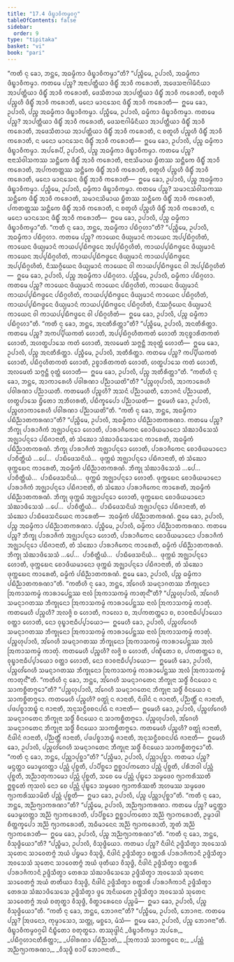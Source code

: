 ```yaml
---
title: "17.4 ᨴᩥᨭ᩠ᨮᩣᩅᩥᨠᨾ᩠ᨾᩅᨣ᩠ᨣ"
tableOfContents: false
sidebar:
  order: 9
type: "tipitaka"
basket: "vi"
book: "pari"
---
```



<DynamicBreadcrumb />

<Division number="425" book="pari">

<Paragraph number="1992" book="pari">
“ᨠᨲᩥ ᨶᩩ ᨡᩮᩣ, ᨽᨶ᩠ᨲᩮ, ᩋᨵᨾ᩠ᨾᩥᨠᩣ ᨴᩥᨭ᩠ᨮᩣᩅᩥᨠᨾ᩠ᨾᩣ”ᨲᩥ?
</Paragraph>

<Paragraph number="1993" book="pari">
“ᨸᨬ᩠ᨧᩥᨾᩮ, ᩏᨸᩣᩃᩥ, ᩋᨵᨾ᩠ᨾᩥᨠᩣ ᨴᩥᨭ᩠ᨮᩣᩅᩥᨠᨾ᩠ᨾᩣ. ᨠᨲᨾᩮ ᨸᨬ᩠ᨧ? ᩋᨶᩣᨸᨲ᩠ᨲᩥᨿᩣ ᨴᩥᨭ᩠ᨮᩥᩴ ᩋᩣᩅᩥ ᨠᩁᩮᩣᨲᩥ, ᩋᨴᩮᩈᨶᩣᨣᩤᨾᩥᨶᩥᨿᩣ ᩋᩣᨸᨲ᩠ᨲᩥᨿᩣ ᨴᩥᨭ᩠ᨮᩥᩴ ᩋᩣᩅᩥ ᨠᩁᩮᩣᨲᩥ, ᨴᩮᩈᩥᨲᩣᨿ ᩋᩣᨸᨲ᩠ᨲᩥᨿᩣ ᨴᩥᨭ᩠ᨮᩥᩴ ᩋᩣᩅᩥ ᨠᩁᩮᩣᨲᩥ, ᨧᨲᩪᩉᩥ ᨸᨬ᩠ᨧᩉᩥ ᨴᩥᨭ᩠ᨮᩥᩴ ᩋᩣᩅᩥ ᨠᩁᩮᩣᨲᩥ, ᨾᨶᩮᩣ ᨾᩣᨶᩈᩮᨶ ᨴᩥᨭ᩠ᨮᩥᩴ ᩋᩣᩅᩥ ᨠᩁᩮᩣᨲᩥ—  ᩍᨾᩮ ᨡᩮᩣ, ᩏᨸᩣᩃᩥ, ᨸᨬ᩠ᨧ ᩋᨵᨾ᩠ᨾᩥᨠᩣ ᨴᩥᨭ᩠ᨮᩣᩅᩥᨠᨾ᩠ᨾᩣ.
</Paragraph>

<Paragraph number="1994" book="pari">
ᨸᨬ᩠ᨧᩥᨾᩮ, ᩏᨸᩣᩃᩥ, ᨵᨾ᩠ᨾᩥᨠᩣ ᨴᩥᨭ᩠ᨮᩣᩅᩥᨠᨾ᩠ᨾᩣ. ᨠᨲᨾᩮ ᨸᨬ᩠ᨧ? ᩋᩣᨸᨲ᩠ᨲᩥᨿᩣ ᨴᩥᨭ᩠ᨮᩥᩴ ᩋᩣᩅᩥ ᨠᩁᩮᩣᨲᩥ, ᨴᩮᩈᨶᩣᨣᩤᨾᩥᨶᩥᨿᩣ ᩋᩣᨸᨲ᩠ᨲᩥᨿᩣ ᨴᩥᨭ᩠ᨮᩥᩴ ᩋᩣᩅᩥ ᨠᩁᩮᩣᨲᩥ, ᩋᨴᩮᩈᩥᨲᩣᨿ ᩋᩣᨸᨲ᩠ᨲᩥᨿᩣ ᨴᩥᨭ᩠ᨮᩥᩴ ᩋᩣᩅᩥ ᨠᩁᩮᩣᨲᩥ, ᨶ ᨧᨲᩪᩉᩥ ᨸᨬ᩠ᨧᩉᩥ ᨴᩥᨭ᩠ᨮᩥᩴ ᩋᩣᩅᩥ ᨠᩁᩮᩣᨲᩥ, ᨶ ᨾᨶᩮᩣ ᨾᩣᨶᩈᩮᨶ ᨴᩥᨭ᩠ᨮᩥᩴ ᩋᩣᩅᩥ ᨠᩁᩮᩣᨲᩥ—  ᩍᨾᩮ ᨡᩮᩣ, ᩏᨸᩣᩃᩥ, ᨸᨬ᩠ᨧ ᨵᨾ᩠ᨾᩥᨠᩣ ᨴᩥᨭ᩠ᨮᩣᩅᩥᨠᨾ᩠ᨾᩣ.
</Paragraph>

<Paragraph number="1995" book="pari">
ᩋᨸᩁᩮᨸᩥ, ᩏᨸᩣᩃᩥ, ᨸᨬ᩠ᨧ ᩋᨵᨾ᩠ᨾᩥᨠᩣ ᨴᩥᨭ᩠ᨮᩣᩅᩥᨠᨾ᩠ᨾᩣ. ᨠᨲᨾᩮ ᨸᨬ᩠ᨧ? ᨶᩣᨶᩣᩈᩴᩅᩤᩈᨠᩔ ᩈᨶ᩠ᨲᩥᨠᩮ ᨴᩥᨭ᩠ᨮᩥᩴ ᩋᩣᩅᩥ ᨠᩁᩮᩣᨲᩥ, ᨶᩣᨶᩣᩈᩦᨾᩣᨿ ᨮᩥᨲᩔ ᩈᨶ᩠ᨲᩥᨠᩮ ᨴᩥᨭ᩠ᨮᩥᩴ ᩋᩣᩅᩥ ᨠᩁᩮᩣᨲᩥ, ᩋᨸᨠᨲᨲ᩠ᨲᩔ ᩈᨶ᩠ᨲᩥᨠᩮ ᨴᩥᨭ᩠ᨮᩥᩴ ᩋᩣᩅᩥ ᨠᩁᩮᩣᨲᩥ, ᨧᨲᩪᩉᩥ ᨸᨬ᩠ᨧᩉᩥ ᨴᩥᨭ᩠ᨮᩥᩴ ᩋᩣᩅᩥ ᨠᩁᩮᩣᨲᩥ, ᨾᨶᩮᩣ ᨾᩣᨶᩈᩮᨶ ᨴᩥᨭ᩠ᨮᩥᩴ ᩋᩣᩅᩥ ᨠᩁᩮᩣᨲᩥ—  ᩍᨾᩮ ᨡᩮᩣ, ᩏᨸᩣᩃᩥ, ᨸᨬ᩠ᨧ ᩋᨵᨾ᩠ᨾᩥᨠᩣ ᨴᩥᨭ᩠ᨮᩣᩅᩥᨠᨾ᩠ᨾᩣ.
</Paragraph>

<Paragraph number="1996" book="pari">
ᨸᨬ᩠ᨧᩥᨾᩮ, ᩏᨸᩣᩃᩥ, ᨵᨾ᩠ᨾᩥᨠᩣ ᨴᩥᨭ᩠ᨮᩣᩅᩥᨠᨾ᩠ᨾᩣ. ᨠᨲᨾᩮ ᨸᨬ᩠ᨧ? ᩈᨾᩣᨶᩈᩴᩅᩤᩈᨠᩔ ᩈᨶ᩠ᨲᩥᨠᩮ ᨴᩥᨭ᩠ᨮᩥᩴ ᩋᩣᩅᩥ ᨠᩁᩮᩣᨲᩥ, ᩈᨾᩣᨶᩈᩦᨾᩣᨿ ᨮᩥᨲᩔ ᩈᨶ᩠ᨲᩥᨠᩮ ᨴᩥᨭ᩠ᨮᩥᩴ ᩋᩣᩅᩥ ᨠᩁᩮᩣᨲᩥ, ᨸᨠᨲᨲ᩠ᨲᩔ ᩈᨶ᩠ᨲᩥᨠᩮ ᨴᩥᨭ᩠ᨮᩥᩴ ᩋᩣᩅᩥ ᨠᩁᩮᩣᨲᩥ, ᨶ ᨧᨲᩪᩉᩥ ᨸᨬ᩠ᨧᩉᩥ ᨴᩥᨭ᩠ᨮᩥᩴ ᩋᩣᩅᩥ ᨠᩁᩮᩣᨲᩥ, ᨶ ᨾᨶᩮᩣ ᨾᩣᨶᩈᩮᨶ ᨴᩥᨭ᩠ᨮᩥᩴ ᩋᩣᩅᩥ ᨠᩁᩮᩣᨲᩥ—  ᩍᨾᩮ ᨡᩮᩣ, ᩏᨸᩣᩃᩥ, ᨸᨬ᩠ᨧ ᨵᨾ᩠ᨾᩥᨠᩣ ᨴᩥᨭ᩠ᨮᩣᩅᩥᨠᨾ᩠ᨾᩣ”ᨲᩥ.
</Paragraph>

</Division>
<Division number="426" book="pari">

<Paragraph number="1997" book="pari">
“ᨠᨲᩥ ᨶᩩ ᨡᩮᩣ, ᨽᨶ᩠ᨲᩮ, ᩋᨵᨾ᩠ᨾᩥᨠᩣ ᨸᨭᩥᨣ᩠ᨣᩉᩣ”ᨲᩥ?
</Paragraph>

<Paragraph number="1998" book="pari">
“ᨸᨬ᩠ᨧᩥᨾᩮ, ᩏᨸᩣᩃᩥ, ᩋᨵᨾ᩠ᨾᩥᨠᩣ ᨸᨭᩥᨣ᩠ᨣᩉᩣ. ᨠᨲᨾᩮ ᨸᨬ᩠ᨧ? ᨠᩣᨿᩮᨶ ᨴᩥᨿ᩠ᨿᨾᩣᨶᩴ ᨠᩣᨿᩮᨶ ᩋᨸ᩠ᨸᨭᩥᨣ᩠ᨣᩉᩥᨲᩴ, ᨠᩣᨿᩮᨶ ᨴᩥᨿ᩠ᨿᨾᩣᨶᩴ ᨠᩣᨿᨸ᩠ᨸᨭᩥᨻᨴ᩠ᨵᩮᨶ ᩋᨸ᩠ᨸᨭᩥᨣ᩠ᨣᩉᩥᨲᩴ, ᨠᩣᨿᨸ᩠ᨸᨭᩥᨻᨴ᩠ᨵᩮᨶ ᨴᩥᨿ᩠ᨿᨾᩣᨶᩴ ᨠᩣᨿᩮᨶ ᩋᨸ᩠ᨸᨭᩥᨣ᩠ᨣᩉᩥᨲᩴ, ᨠᩣᨿᨸ᩠ᨸᨭᩥᨻᨴ᩠ᨵᩮᨶ ᨴᩥᨿ᩠ᨿᨾᩣᨶᩴ ᨠᩣᨿᨸ᩠ᨸᨭᩥᨻᨴ᩠ᨵᩮᨶ ᩋᨸ᩠ᨸᨭᩥᨣ᩠ᨣᩉᩥᨲᩴ, ᨶᩥᩔᨣ᩠ᨣᩥᨿᩮᨶ ᨴᩥᨿ᩠ᨿᨾᩣᨶᩴ ᨠᩣᨿᩮᨶ ᩅᩤ ᨠᩣᨿᨸ᩠ᨸᨭᩥᨻᨴ᩠ᨵᩮᨶ ᩅᩤ ᩋᨸ᩠ᨸᨭᩥᨣ᩠ᨣᩉᩥᨲᩴ—  ᩍᨾᩮ ᨡᩮᩣ, ᩏᨸᩣᩃᩥ, ᨸᨬ᩠ᨧ ᩋᨵᨾ᩠ᨾᩥᨠᩣ ᨸᨭᩥᨣ᩠ᨣᩉᩣ.
</Paragraph>

<Paragraph number="1999" book="pari">
ᨸᨬ᩠ᨧᩥᨾᩮ, ᩏᨸᩣᩃᩥ, ᨵᨾ᩠ᨾᩥᨠᩣ ᨸᨭᩥᨣ᩠ᨣᩉᩣ. ᨠᨲᨾᩮ ᨸᨬ᩠ᨧ? ᨠᩣᨿᩮᨶ ᨴᩥᨿ᩠ᨿᨾᩣᨶᩴ ᨠᩣᨿᩮᨶ ᨸᨭᩥᨣ᩠ᨣᩉᩥᨲᩴ, ᨠᩣᨿᩮᨶ ᨴᩥᨿ᩠ᨿᨾᩣᨶᩴ ᨠᩣᨿᨸ᩠ᨸᨭᩥᨻᨴ᩠ᨵᩮᨶ ᨸᨭᩥᨣ᩠ᨣᩉᩥᨲᩴ, ᨠᩣᨿᨸ᩠ᨸᨭᩥᨻᨴ᩠ᨵᩮᨶ ᨴᩥᨿ᩠ᨿᨾᩣᨶᩴ ᨠᩣᨿᩮᨶ ᨸᨭᩥᨣ᩠ᨣᩉᩥᨲᩴ, ᨠᩣᨿᨸ᩠ᨸᨭᩥᨻᨴ᩠ᨵᩮᨶ ᨴᩥᨿ᩠ᨿᨾᩣᨶᩴ ᨠᩣᨿᨸ᩠ᨸᨭᩥᨻᨴ᩠ᨵᩮᨶ ᨸᨭᩥᨣ᩠ᨣᩉᩥᨲᩴ, ᨶᩥᩔᨣ᩠ᨣᩥᨿᩮᨶ ᨴᩥᨿ᩠ᨿᨾᩣᨶᩴ ᨠᩣᨿᩮᨶ ᩅᩤ ᨠᩣᨿᨸ᩠ᨸᨭᩥᨻᨴ᩠ᨵᩮᨶ ᩅᩤ ᨸᨭᩥᨣ᩠ᨣᩉᩥᨲᩴ—  ᩍᨾᩮ ᨡᩮᩣ, ᩏᨸᩣᩃᩥ, ᨸᨬ᩠ᨧ ᨵᨾ᩠ᨾᩥᨠᩣ ᨸᨭᩥᨣ᩠ᨣᩉᩣ”ᨲᩥ.
</Paragraph>

</Division>
<Division number="427" book="pari">

<Paragraph number="2000" book="pari">
“ᨠᨲᩥ ᨶᩩ ᨡᩮᩣ, ᨽᨶ᩠ᨲᩮ, ᩋᨶᨲᩥᩁᩥᨲ᩠ᨲᩣ”ᨲᩥ?
</Paragraph>

<Paragraph number="2001" book="pari">
“ᨸᨬ᩠ᨧᩥᨾᩮ, ᩏᨸᩣᩃᩥ, ᩋᨶᨲᩥᩁᩥᨲ᩠ᨲᩣ. ᨠᨲᨾᩮ ᨸᨬ᩠ᨧ? ᩋᨠᨸ᩠ᨸᩥᨿᨠᨲᩴ ᩉᩮᩣᨲᩥ, ᩋᨸ᩠ᨸᨭᩥᨣ᩠ᨣᩉᩥᨲᨠᨲᩴ ᩉᩮᩣᨲᩥ ᩋᨶᩩᨧ᩠ᨧᩣᩁᩥᨲᨠᨲᩴ ᩉᩮᩣᨲᩥ, ᩋᩉᨲ᩠ᨳᨸᩣᩈᩮ ᨠᨲᩴ ᩉᩮᩣᨲᩥ, ᩋᩃᨾᩮᨲᩴ ᩈᨻ᩠ᨻᨶ᩠ᨲᩥ ᩋᩅᩩᨲ᩠ᨲᩴ ᩉᩮᩣᨲᩥ—  ᩍᨾᩮ ᨡᩮᩣ, ᩏᨸᩣᩃᩥ, ᨸᨬ᩠ᨧ ᩋᨶᨲᩥᩁᩥᨲ᩠ᨲᩣ.
</Paragraph>

<Paragraph number="2002" book="pari">
ᨸᨬ᩠ᨧᩥᨾᩮ, ᩏᨸᩣᩃᩥ, ᩋᨲᩥᩁᩥᨲ᩠ᨲᩣ. ᨠᨲᨾᩮ ᨸᨬ᩠ᨧ? ᨠᨸ᩠ᨸᩥᨿᨠᨲᩴ ᩉᩮᩣᨲᩥ, ᨸᨭᩥᨣ᩠ᨣᩉᩥᨲᨠᨲᩴ ᩉᩮᩣᨲᩥ, ᩏᨧ᩠ᨧᩣᩁᩥᨲᨠᨲᩴ ᩉᩮᩣᨲᩥ, ᩉᨲ᩠ᨳᨸᩣᩈᩮ ᨠᨲᩴ ᩉᩮᩣᨲᩥ, ᩋᩃᨾᩮᨲᩴ ᩈᨻ᩠ᨻᨶ᩠ᨲᩥ ᩅᩩᨲ᩠ᨲᩴ ᩉᩮᩣᨲᩥ—  ᩍᨾᩮ ᨡᩮᩣ, ᩏᨸᩣᩃᩥ, ᨸᨬ᩠ᨧ ᩋᨲᩥᩁᩥᨲ᩠ᨲᩣ”ᨲᩥ.
</Paragraph>

</Division>
<Division number="428" book="pari">

<Paragraph number="2003" book="pari">
“ᨠᨲᩥᩉᩥ ᨶᩩ ᨡᩮᩣ, ᨽᨶ᩠ᨲᩮ, ᩋᩣᨠᩣᩁᩮᩉᩥ ᨸᩅᩤᩁᨱᩣ ᨸᨬ᩠ᨬᩣᨿᨲᩦ”ᨲᩥ?
</Paragraph>

<Paragraph number="2004" book="pari">
“ᨸᨬ᩠ᨧᩉᩩᨸᩣᩃᩥ, ᩋᩣᨠᩣᩁᩮᩉᩥ ᨸᩅᩤᩁᨱᩣ ᨸᨬ᩠ᨬᩣᨿᨲᩥ. ᨠᨲᨾᩮᩉᩥ ᨸᨬ᩠ᨧᩉᩥ? ᩋᩈᨶᩴ ᨸᨬ᩠ᨬᩣᨿᨲᩥ, ᨽᩮᩣᨩᨶᩴ ᨸᨬ᩠ᨬᩣᨿᨲᩥ, ᩉᨲ᩠ᨳᨸᩣᩈᩮ ᨮᩥᨲᩮᩣ ᩋᨽᩥᩉᩁᨲᩥ, ᨸᨭᩥᨠ᩠ᨡᩮᨸᩮᩣ ᨸᨬ᩠ᨬᩣᨿᨲᩥ—  ᩍᨾᩮᩉᩥ ᨡᩮᩣ, ᩏᨸᩣᩃᩥ, ᨸᨬ᩠ᨧᩉᩣᨠᩣᩁᩮᩉᩥ ᨸᩅᩤᩁᨱᩣ ᨸᨬ᩠ᨬᩣᨿᨲᩦ”ᨲᩥ.
</Paragraph>

</Division>
<Division number="429" book="pari">

<Paragraph number="2005" book="pari">
“ᨠᨲᩥ ᨶᩩ ᨡᩮᩣ, ᨽᨶ᩠ᨲᩮ, ᩋᨵᨾ᩠ᨾᩥᨠᩣ ᨸᨭᩥᨬ᩠ᨬᩣᨲᨠᩁᨱᩣ”ᨲᩥ?
</Paragraph>

<Paragraph number="2006" book="pari">
“ᨸᨬ᩠ᨧᩥᨾᩮ, ᩏᨸᩣᩃᩥ, ᩋᨵᨾ᩠ᨾᩥᨠᩣ ᨸᨭᩥᨬ᩠ᨬᩣᨲᨠᩁᨱᩣ. ᨠᨲᨾᩮ ᨸᨬ᩠ᨧ? ᨽᩥᨠ᩠ᨡᩩ ᨸᩣᩁᩣᨩᩥᨠᩴ ᩋᨩ᩠ᨫᩣᨸᨶ᩠ᨶᩮᩣ ᩉᩮᩣᨲᩥ, ᨸᩣᩁᩣᨩᩥᨠᩮᨶ ᨧᩮᩣᨴᩥᨿᨾᩣᨶᩮᩣ ᩈᩴᨥᩣᨴᩥᩈᩮᩈᩴ ᩋᨩ᩠ᨫᩣᨸᨶ᩠ᨶᩮᩣ ᨸᨭᩥᨩᩣᨶᩣᨲᩥ, ᨲᩴ ᩈᩴᨥᩮᩣ ᩈᩴᨥᩣᨴᩥᩈᩮᩈᩮᨶ ᨠᩣᩁᩮᨲᩥ, ᩋᨵᨾ᩠ᨾᩥᨠᩴ ᨸᨭᩥᨬ᩠ᨬᩣᨲᨠᩁᨱᩴ. ᨽᩥᨠ᩠ᨡᩩ ᨸᩣᩁᩣᨩᩥᨠᩴ ᩋᨩ᩠ᨫᩣᨸᨶ᩠ᨶᩮᩣ ᩉᩮᩣᨲᩥ, ᨸᩣᩁᩣᨩᩥᨠᩮᨶ ᨧᩮᩣᨴᩥᨿᨾᩣᨶᩮᩣ ᨸᩣᨧᩥᨲ᩠ᨲᩥᨿᩴ …ᨸᩮ…  ᨸᩣᨭᩥᨴᩮᩈᨶᩦᨿᩴ…  ᨴᩩᨠ᩠ᨠᨭᩴ ᩋᨩ᩠ᨫᩣᨸᨶ᩠ᨶᩮᩣ ᨸᨭᩥᨩᩣᨶᩣᨲᩥ, ᨲᩴ ᩈᩴᨥᩮᩣ ᨴᩩᨠ᩠ᨠᨭᩮᨶ ᨠᩣᩁᩮᨲᩥ, ᩋᨵᨾ᩠ᨾᩥᨠᩴ ᨸᨭᩥᨬ᩠ᨬᩣᨲᨠᩁᨱᩴ. ᨽᩥᨠ᩠ᨡᩩ ᩈᩴᨥᩣᨴᩥᩈᩮᩈᩴ …ᨸᩮ…  ᨸᩣᨧᩥᨲ᩠ᨲᩥᨿᩴ…  ᨸᩣᨭᩥᨴᩮᩈᨶᩦᨿᩴ…  ᨴᩩᨠ᩠ᨠᨭᩴ ᩋᨩ᩠ᨫᩣᨸᨶ᩠ᨶᩮᩣ ᩉᩮᩣᨲᩥ. ᨴᩩᨠ᩠ᨠᨭᩮᨶ ᨧᩮᩣᨴᩥᨿᨾᩣᨶᩮᩣ ᨸᩣᩁᩣᨩᩥᨠᩴ ᩋᨩ᩠ᨫᩣᨸᨶ᩠ᨶᩮᩣ ᨸᨭᩥᨩᩣᨶᩣᨲᩥ, ᨲᩴ ᩈᩴᨥᩮᩣ ᨸᩣᩁᩣᨩᩥᨠᩮᨶ ᨠᩣᩁᩮᨲᩥ, ᩋᨵᨾ᩠ᨾᩥᨠᩴ ᨸᨭᩥᨬ᩠ᨬᩣᨲᨠᩁᨱᩴ. ᨽᩥᨠ᩠ᨡᩩ ᨴᩩᨠ᩠ᨠᨭᩴ ᩋᨩ᩠ᨫᩣᨸᨶ᩠ᨶᩮᩣ ᩉᩮᩣᨲᩥ, ᨴᩩᨠ᩠ᨠᨭᩮᨶ ᨧᩮᩣᨴᩥᨿᨾᩣᨶᩮᩣ ᩈᩴᨥᩣᨴᩥᩈᩮᩈᩴ …ᨸᩮ…  ᨸᩣᨧᩥᨲ᩠ᨲᩥᨿᩴ…  ᨸᩣᨭᩥᨴᩮᩈᨶᩦᨿᩴ ᩋᨩ᩠ᨫᩣᨸᨶ᩠ᨶᩮᩣ ᨸᨭᩥᨩᩣᨶᩣᨲᩥ, ᨲᩴ ᩈᩴᨥᩮᩣ ᨸᩣᨭᩥᨴᩮᩈᨶᩦᨿᩮᨶ ᨠᩣᩁᩮᨲᩥ—  ᩋᨵᨾ᩠ᨾᩥᨠᩴ ᨸᨭᩥᨬ᩠ᨬᩣᨲᨠᩁᨱᩴ. ᩍᨾᩮ ᨡᩮᩣ, ᩏᨸᩣᩃᩥ, ᨸᨬ᩠ᨧ ᩋᨵᨾ᩠ᨾᩥᨠᩣ ᨸᨭᩥᨬ᩠ᨬᩣᨲᨠᩁᨱᩣ.
</Paragraph>

<Paragraph number="2007" book="pari">
ᨸᨬ᩠ᨧᩥᨾᩮ, ᩏᨸᩣᩃᩥ, ᨵᨾ᩠ᨾᩥᨠᩣ ᨸᨭᩥᨬ᩠ᨬᩣᨲᨠᩁᨱᩣ. ᨠᨲᨾᩮ ᨸᨬ᩠ᨧ? ᨽᩥᨠ᩠ᨡᩩ ᨸᩣᩁᩣᨩᩥᨠᩴ ᩋᨩ᩠ᨫᩣᨸᨶ᩠ᨶᩮᩣ ᩉᩮᩣᨲᩥ, ᨸᩣᩁᩣᨩᩥᨠᩮᨶ ᨧᩮᩣᨴᩥᨿᨾᩣᨶᩮᩣ ᨸᩣᩁᩣᨩᩥᨠᩴ ᩋᨩ᩠ᨫᩣᨸᨶ᩠ᨶᩮᩣ ᨸᨭᩥᨩᩣᨶᩣᨲᩥ, ᨲᩴ ᩈᩴᨥᩮᩣ ᨸᩣᩁᩣᨩᩥᨠᩮᨶ ᨠᩣᩁᩮᨲᩥ, ᨵᨾ᩠ᨾᩥᨠᩴ ᨸᨭᩥᨬ᩠ᨬᩣᨲᨠᩁᨱᩴ. ᨽᩥᨠ᩠ᨡᩩ ᩈᩴᨥᩣᨴᩥᩈᩮᩈᩴ …ᨸᩮ…  ᨸᩣᨧᩥᨲ᩠ᨲᩥᨿᩴ…  ᨸᩣᨭᩥᨴᩮᩈᨶᩦᨿᩴ…  ᨴᩩᨠ᩠ᨠᨭᩴ ᩋᨩ᩠ᨫᩣᨸᨶ᩠ᨶᩮᩣ ᩉᩮᩣᨲᩥ, ᨴᩩᨠ᩠ᨠᨭᩮᨶ ᨧᩮᩣᨴᩥᨿᨾᩣᨶᩮᩣ ᨴᩩᨠ᩠ᨠᨭᩴ ᩋᨩ᩠ᨫᩣᨸᨶ᩠ᨶᩮᩣ ᨸᨭᩥᨩᩣᨶᩣᨲᩥ, ᨲᩴ ᩈᩴᨥᩮᩣ ᨴᩩᨠ᩠ᨠᨭᩮᨶ ᨠᩣᩁᩮᨲᩥ, ᨵᨾ᩠ᨾᩥᨠᩴ ᨸᨭᩥᨬ᩠ᨬᩣᨲᨠᩁᨱᩴ. ᩍᨾᩮ ᨡᩮᩣ, ᩏᨸᩣᩃᩥ, ᨸᨬ᩠ᨧ ᨵᨾ᩠ᨾᩥᨠᩣ ᨸᨭᩥᨬ᩠ᨬᩣᨲᨠᩁᨱᩣ”ᨲᩥ.
</Paragraph>

</Division>
<Division number="430" book="pari">

<Paragraph number="2008" book="pari">
“ᨠᨲᩥᩉᩥ ᨶᩩ ᨡᩮᩣ, ᨽᨶ᩠ᨲᩮ, ᩋᩘᨣᩮᩉᩥ ᩈᨾᨶ᩠ᨶᩣᨣᨲᩔ ᨽᩥᨠ᩠ᨡᩩᨶᩮᩣ ᩒᨠᩣᩈᨠᨾ᩠ᨾᩴ ᨠᩣᩁᩣᨸᩮᨶ᩠ᨲᩔ ᨶᩣᩃᩴ ᩒᨠᩣᩈᨠᨾ᩠ᨾᩴ ᨠᩣᨲᩩᨶ᩺”ᨲᩥ?
</Paragraph>

<Paragraph number="2009" book="pari">
“ᨸᨬ᩠ᨧᩉᩩᨸᩣᩃᩥ, ᩋᩘᨣᩮᩉᩥ ᩈᨾᨶ᩠ᨶᩣᨣᨲᩔ ᨽᩥᨠ᩠ᨡᩩᨶᩮᩣ ᩒᨠᩣᩈᨠᨾ᩠ᨾᩴ ᨠᩣᩁᩣᨸᩮᨶ᩠ᨲᩔ ᨶᩣᩃᩴ ᩒᨠᩣᩈᨠᨾ᩠ᨾᩴ ᨠᩣᨲᩩᩴ. ᨠᨲᨾᩮᩉᩥ ᨸᨬ᩠ᨧᩉᩥ? ᩋᩃᨩ᩠ᨩᩦ ᨧ ᩉᩮᩣᨲᩥ, ᨻᩣᩃᩮᩣ ᨧ, ᩋᨸᨠᨲᨲ᩠ᨲᩮᩣ ᨧ, ᨧᩣᩅᨶᩣᨵᩥᨸ᩠ᨸᩣᨿᩮᩣ ᩅᨲ᩠ᨲᩣ ᩉᩮᩣᨲᩥ, ᨶᩮᩣ ᩅᩩᨭ᩠ᨮᩣᨶᩣᨵᩥᨸ᩠ᨸᩣᨿᩮᩣ—  ᩍᨾᩮᩉᩥ ᨡᩮᩣ, ᩏᨸᩣᩃᩥ, ᨸᨬ᩠ᨧᩉᩘᨣᩮᩉᩥ ᩈᨾᨶ᩠ᨶᩣᨣᨲᩔ ᨽᩥᨠ᩠ᨡᩩᨶᩮᩣ ᩒᨠᩣᩈᨠᨾ᩠ᨾᩴ ᨠᩣᩁᩣᨸᩮᨶ᩠ᨲᩔ ᨶᩣᩃᩴ ᩒᨠᩣᩈᨠᨾ᩠ᨾᩴ ᨠᩣᨲᩩᩴ.
</Paragraph>

<Paragraph number="2010" book="pari">
ᨸᨬ᩠ᨧᩉᩩᨸᩣᩃᩥ, ᩋᩘᨣᩮᩉᩥ ᩈᨾᨶ᩠ᨶᩣᨣᨲᩔ ᨽᩥᨠ᩠ᨡᩩᨶᩮᩣ ᩒᨠᩣᩈᨠᨾ᩠ᨾᩴ ᨠᩣᩁᩣᨸᩮᨶ᩠ᨲᩔ ᩋᩃᩴ ᩒᨠᩣᩈᨠᨾ᩠ᨾᩴ ᨠᩣᨲᩩᩴ. ᨠᨲᨾᩮᩉᩥ ᨸᨬ᩠ᨧᩉᩥ? ᩃᨩ᩠ᨩᩦ ᨧ ᩉᩮᩣᨲᩥ, ᨸᨱ᩠ᨯᩥᨲᩮᩣ ᨧ, ᨸᨠᨲᨲ᩠ᨲᩮᩣ ᨧ, ᩅᩩᨭ᩠ᨮᩣᨶᩣᨵᩥᨸ᩠ᨸᩣᨿᩮᩣ ᩅᨲ᩠ᨲᩣ ᩉᩮᩣᨲᩥ, ᨶᩮᩣ ᨧᩣᩅᨶᩣᨵᩥᨸ᩠ᨸᩣᨿᩮᩣ—  ᩍᨾᩮᩉᩥ ᨡᩮᩣ, ᩏᨸᩣᩃᩥ, ᨸᨬ᩠ᨧᩉᩘᨣᩮᩉᩥ ᩈᨾᨶ᩠ᨶᩣᨣᨲᩔ ᨽᩥᨠ᩠ᨡᩩᨶᩮᩣ ᩒᨠᩣᩈᨠᨾ᩠ᨾᩴ ᨠᩣᩁᩣᨸᩮᨶ᩠ᨲᩔ ᩋᩃᩴ ᩒᨠᩣᩈᨠᨾ᩠ᨾᩴ ᨠᩣᨲᩩᨶ᩺”ᨲᩥ.
</Paragraph>

</Division>
<Division number="431" book="pari">

<Paragraph number="2011" book="pari">
“ᨠᨲᩥᩉᩥ ᨶᩩ ᨡᩮᩣ, ᨽᨶ᩠ᨲᩮ, ᩋᩘᨣᩮᩉᩥ ᩈᨾᨶ᩠ᨶᩣᨣᨲᩮᨶ ᨽᩥᨠ᩠ᨡᩩᨶᩣ ᩈᨴ᩠ᨵᩥᩴ ᩅᩥᨶᨿᩮᩣ ᨶ ᩈᩣᨠᨧ᩠ᨨᩥᨲᨻ᩠ᨻᩮᩣ”ᨲᩥ?
</Paragraph>

<Paragraph number="2012" book="pari">
“ᨸᨬ᩠ᨧᩉᩩᨸᩣᩃᩥ, ᩋᩘᨣᩮᩉᩥ ᩈᨾᨶ᩠ᨶᩣᨣᨲᩮᨶ ᨽᩥᨠ᩠ᨡᩩᨶᩣ ᩈᨴ᩠ᨵᩥᩴ ᩅᩥᨶᨿᩮᩣ ᨶ ᩈᩣᨠᨧ᩠ᨨᩥᨲᨻ᩠ᨻᩮᩣ. ᨠᨲᨾᩮᩉᩥ ᨸᨬ᩠ᨧᩉᩥ? ᩅᨲ᩠ᨳᩩᩴ ᨶ ᨩᩣᨶᩣᨲᩥ, ᨶᩥᨴᩤᨶᩴ ᨶ ᨩᩣᨶᩣᨲᩥ, ᨸᨬ᩠ᨬᨲ᩠ᨲᩥᩴ ᨶ ᨩᩣᨶᩣᨲᩥ, ᨸᨴᨸᨧ᩠ᨧᩣᨽᨭ᩠ᨮᩴ ᨶ ᨩᩣᨶᩣᨲᩥ, ᩋᨶᩩᩈᨶ᩠ᨵᩥᩅᨧᨶᨸᨳᩴ ᨶ ᨩᩣᨶᩣᨲᩥ—  ᩍᨾᩮᩉᩥ ᨡᩮᩣ, ᩏᨸᩣᩃᩥ, ᨸᨬ᩠ᨧᩉᩘᨣᩮᩉᩥ ᩈᨾᨶ᩠ᨶᩣᨣᨲᩮᨶ ᨽᩥᨠ᩠ᨡᩩᨶᩣ ᩈᨴ᩠ᨵᩥᩴ ᩅᩥᨶᨿᩮᩣ ᨶ ᩈᩣᨠᨧ᩠ᨨᩥᨲᨻ᩠ᨻᩮᩣ.
</Paragraph>

<Paragraph number="2013" book="pari">
ᨸᨬ᩠ᨧᩉᩩᨸᩣᩃᩥ, ᩋᩘᨣᩮᩉᩥ ᩈᨾᨶ᩠ᨶᩣᨣᨲᩮᨶ ᨽᩥᨠ᩠ᨡᩩᨶᩣ ᩈᨴ᩠ᨵᩥᩴ ᩅᩥᨶᨿᩮᩣ ᩈᩣᨠᨧ᩠ᨨᩥᨲᨻ᩠ᨻᩮᩣ. ᨠᨲᨾᩮᩉᩥ ᨸᨬ᩠ᨧᩉᩥ? ᩅᨲ᩠ᨳᩩᩴ ᨩᩣᨶᩣᨲᩥ, ᨶᩥᨴᩤᨶᩴ ᨩᩣᨶᩣᨲᩥ, ᨸᨬ᩠ᨬᨲ᩠ᨲᩥᩴ ᨩᩣᨶᩣᨲᩥ, ᨸᨴᨸᨧ᩠ᨧᩣᨽᨭ᩠ᨮᩴ ᨩᩣᨶᩣᨲᩥ, ᩋᨶᩩᩈᨶ᩠ᨵᩥᩅᨧᨶᨸᨳᩴ ᨩᩣᨶᩣᨲᩥ—  ᩍᨾᩮᩉᩥ ᨡᩮᩣ, ᩏᨸᩣᩃᩥ, ᨸᨬ᩠ᨧᩉᩘᨣᩮᩉᩥ ᩈᨾᨶ᩠ᨶᩣᨣᨲᩮᨶ ᨽᩥᨠ᩠ᨡᩩᨶᩣ ᩈᨴ᩠ᨵᩥᩴ ᩅᩥᨶᨿᩮᩣ ᩈᩣᨠᨧ᩠ᨨᩥᨲᨻ᩠ᨻᩮᩣ”ᨲᩥ.
</Paragraph>

</Division>
<Division number="432" book="pari">

<Paragraph number="2014" book="pari">
“ᨠᨲᩥ ᨶᩩ ᨡᩮᩣ, ᨽᨶ᩠ᨲᩮ, ᨸᨬ᩠ᩉᩣᨸᩩᨧ᩠ᨨᩣ”ᨲᩥ?
</Paragraph>

<Paragraph number="2015" book="pari">
“ᨸᨬ᩠ᨧᩥᨾᩣ, ᩏᨸᩣᩃᩥ, ᨸᨬ᩠ᩉᩣᨸᩩᨧ᩠ᨨᩣ. ᨠᨲᨾᩣ ᨸᨬ᩠ᨧ? ᨾᨶ᩠ᨴᨲ᩠ᨲᩣ ᨾᩮᩣᨾᩪᩉᨲ᩠ᨲᩣ ᨸᨬ᩠ᩉᩴ ᨸᩩᨧ᩠ᨨᨲᩥ, ᨸᩣᨸᩥᨧ᩠ᨨᩮᩣ ᩍᨧ᩠ᨨᩣᨸᨠᨲᩮᩣ ᨸᨬ᩠ᩉᩴ ᨸᩩᨧ᩠ᨨᨲᩥ, ᨸᩁᩥᨽᩅᩤ ᨸᨬ᩠ᩉᩴ ᨸᩩᨧ᩠ᨨᨲᩥ, ᩋᨬ᩠ᨬᩣᨲᩩᨠᩣᨾᩮᩣ ᨸᨬ᩠ᩉᩴ ᨸᩩᨧ᩠ᨨᨲᩥ, ᩈᨧᩮ ᨾᩮ ᨸᨬ᩠ᩉᩴ ᨸᩩᨭ᩠ᨮᩮᩣ ᩈᨾ᩠ᨾᨴᩮᩅ ᨻ᩠ᨿᩣᨠᩁᩥᩔᨲᩥ ᩍᨧ᩠ᨧᩮᨲᩴ ᨠᩩᩈᩃᩴ ᨶᩮᩣ ᨧᩮ ᨸᨬ᩠ᩉᩴ ᨸᩩᨭ᩠ᨮᩮᩣ ᩈᨾ᩠ᨾᨴᩮᩅ ᨻ᩠ᨿᩣᨠᩁᩥᩔᨲᩥ ᩋᩉᨾᩔ ᩈᨾ᩠ᨾᨴᩮᩅ ᨻ᩠ᨿᩣᨠᩁᩥᩔᩣᨾᩦᨲᩥ ᨸᨬ᩠ᩉᩴ ᨸᩩᨧ᩠ᨨᨲᩥ—  ᩍᨾᩣ ᨡᩮᩣ, ᩏᨸᩣᩃᩥ, ᨸᨬ᩠ᨧ ᨸᨬ᩠ᩉᩣᨸᩩᨧ᩠ᨨᩣ”ᨲᩥ.
</Paragraph>

</Division>
<Division number="433" book="pari">

<Paragraph number="2016" book="pari">
“ᨠᨲᩥ ᨶᩩ ᨡᩮᩣ, ᨽᨶ᩠ᨲᩮ, ᩋᨬ᩠ᨬᨻ᩠ᨿᩣᨠᩁᨱᩣ”ᨲᩥ?
</Paragraph>

<Paragraph number="2017" book="pari">
“ᨸᨬ᩠ᨧᩥᨾᩮ, ᩏᨸᩣᩃᩥ, ᩋᨬ᩠ᨬᨻ᩠ᨿᩣᨠᩁᨱᩣ. ᨠᨲᨾᩮ ᨸᨬ᩠ᨧ? ᨾᨶ᩠ᨴᨲ᩠ᨲᩣ ᨾᩮᩣᨾᩪᩉᨲ᩠ᨲᩣ ᩋᨬ᩠ᨬᩴ ᨻ᩠ᨿᩣᨠᩁᩮᩣᨲᩥ, ᨸᩣᨸᩥᨧ᩠ᨨᩮᩣ ᩍᨧ᩠ᨨᩣᨸᨠᨲᩮᩣ ᩋᨬ᩠ᨬᩴ ᨻ᩠ᨿᩣᨠᩁᩮᩣᨲᩥ, ᩏᨾ᩠ᨾᩣᨴᩤ ᨧᩥᨲ᩠ᨲᨠ᩠ᨡᩮᨸᩣ ᩋᨬ᩠ᨬᩴ ᨻ᩠ᨿᩣᨠᩁᩮᩣᨲᩥ, ᩋᨵᩥᨾᩣᨶᩮᨶ ᩋᨬ᩠ᨬᩴ ᨻ᩠ᨿᩣᨠᩁᩮᩣᨲᩥ, ᨽᩪᨲᩴ ᩋᨬ᩠ᨬᩴ ᨻ᩠ᨿᩣᨠᩁᩮᩣᨲᩥ—  ᩍᨾᩮ ᨡᩮᩣ, ᩏᨸᩣᩃᩥ, ᨸᨬ᩠ᨧ ᩋᨬ᩠ᨬᨻ᩠ᨿᩣᨠᩁᨱᩣ”ᨲᩥ.
</Paragraph>

</Division>
<Division number="434" book="pari">

<Paragraph number="2018" book="pari">
“ᨠᨲᩥ ᨶᩩ ᨡᩮᩣ, ᨽᨶ᩠ᨲᩮ, ᩅᩥᩈᩩᨴ᩠ᨵᩥᨿᩮᩣ”ᨲᩥ?
</Paragraph>

<Paragraph number="2019" book="pari">
“ᨸᨬ᩠ᨧᩥᨾᩣ, ᩏᨸᩣᩃᩥ, ᩅᩥᩈᩩᨴ᩠ᨵᩥᨿᩮᩣ. ᨠᨲᨾᩣ ᨸᨬ᩠ᨧ? ᨶᩥᨴᩤᨶᩴ ᩏᨴ᩠ᨴᩥᩈᩥᨲ᩠ᩅᩣ ᩋᩅᩈᩮᩈᩴ ᩈᩩᨲᩮᨶ ᩈᩣᩅᩮᨲᨻ᩠ᨻᩴ ᩋᨿᩴ ᨸᨮᨾᩣ ᩅᩥᩈᩩᨴ᩠ᨵᩥ, ᨶᩥᨴᩤᨶᩴ ᩏᨴ᩠ᨴᩥᩈᩥᨲ᩠ᩅᩣ ᨧᨲ᩠ᨲᩣᩁᩥ ᨸᩣᩁᩣᨩᩥᨠᩣᨶᩥ ᩏᨴ᩠ᨴᩥᩈᩥᨲ᩠ᩅᩣ ᩋᩅᩈᩮᩈᩴ ᩈᩩᨲᩮᨶ ᩈᩣᩅᩮᨲᨻ᩠ᨻᩴ ᩋᨿᩴ ᨴᩩᨲᩥᨿᩣ ᩅᩥᩈᩩᨴ᩠ᨵᩥ, ᨶᩥᨴᩤᨶᩴ ᩏᨴ᩠ᨴᩥᩈᩥᨲ᩠ᩅᩣ ᨧᨲ᩠ᨲᩣᩁᩥ ᨸᩣᩁᩣᨩᩥᨠᩣᨶᩥ ᩏᨴ᩠ᨴᩥᩈᩥᨲ᩠ᩅᩣ ᨲᩮᩁᩈ ᩈᩴᨥᩣᨴᩥᩈᩮᩈᩮ ᩏᨴ᩠ᨴᩥᩈᩥᨲ᩠ᩅᩣ ᩋᩅᩈᩮᩈᩴ ᩈᩩᨲᩮᨶ ᩈᩣᩅᩮᨲᨻ᩠ᨻᩴ ᩋᨿᩴ ᨲᨲᩥᨿᩣ ᩅᩥᩈᩩᨴ᩠ᨵᩥ, ᨶᩥᨴᩤᨶᩴ ᩏᨴ᩠ᨴᩥᩈᩥᨲ᩠ᩅᩣ ᨧᨲ᩠ᨲᩣᩁᩥ ᨸᩣᩁᩣᨩᩥᨠᩣᨶᩥ ᩏᨴ᩠ᨴᩥᩈᩥᨲ᩠ᩅᩣ ᨲᩮᩁᩈ ᩈᩴᨥᩣᨴᩥᩈᩮᩈᩮ ᩏᨴ᩠ᨴᩥᩈᩥᨲ᩠ᩅᩣ ᨴ᩠ᩅᩮ ᩋᨶᩥᨿᨲᩮ ᩏᨴ᩠ᨴᩥᩈᩥᨲ᩠ᩅᩣ ᩋᩅᩈᩮᩈᩴ ᩈᩩᨲᩮᨶ ᩈᩣᩅᩮᨲᨻ᩠ᨻᩴ ᩋᨿᩴ ᨧᨲᩩᨲ᩠ᨳᩣ ᩅᩥᩈᩩᨴ᩠ᨵᩥ, ᩅᩥᨲ᩠ᨳᩣᩁᩮᨶᩮᩅ ᨸᨬ᩠ᨧᨾᩦ—  ᩍᨾᩣ ᨡᩮᩣ, ᩏᨸᩣᩃᩥ, ᨸᨬ᩠ᨧ ᩅᩥᩈᩩᨴ᩠ᨵᩥᨿᩮᩣ”ᨲᩥ.
</Paragraph>

</Division>
<Division number="435" book="pari">

<Paragraph number="2020" book="pari">
“ᨠᨲᩥ ᨶᩩ ᨡᩮᩣ, ᨽᨶ᩠ᨲᩮ, ᨽᩮᩣᨩᨶᩣ”ᨲᩥ?
</Paragraph>

<Paragraph number="2021" book="pari">
“ᨸᨬ᩠ᨧᩥᨾᩮ, ᩏᨸᩣᩃᩥ, ᨽᩮᩣᨩᨶᩣ. ᨠᨲᨾᩮ ᨸᨬ᩠ᨧ? ᩒᨴᨶᩮᩣ, ᨠᩩᨾ᩠ᨾᩣᩈᩮᩣ, ᩈᨲ᩠ᨲᩩ, ᨾᨧ᩠ᨨᩮᩣ, ᨾᩴᩈᩴ—  ᩍᨾᩮ ᨡᩮᩣ, ᩏᨸᩣᩃᩥ, ᨸᨬ᩠ᨧ ᨽᩮᩣᨩᨶᩣ”ᨲᩥ.

</Paragraph>
</Division>

<Paragraph number="2022" type="center" book="pari">
ᨴᩥᨭ᩠ᨮᩣᩅᩥᨠᨾ᩠ᨾᩅᨣ᩠ᨣᩮᩤ ᨶᩥᨭ᩠ᨮᩥᨲᩮᩣ ᨧᨲᩩᨲ᩠ᨳᩮᩣ.



</Paragraph>

<Paragraph number="2023" type="center" book="pari">
ᨲᩔᩩᨴ᩠ᨴᩤᨶᩴ


</Paragraph>

<Paragraph number="2024" type="verses" book="pari">
_ᨴᩥᨭ᩠ᨮᩣᩅᩥᨠᨾ᩠ᨾᩣ ᩋᨸᩁᩮ,_  
_ᨸᨭᩥᨣ᩠ᨣᩉᩣᨶᨲᩥᩁᩥᨲ᩠ᨲᩣ;_  
_ᨸᩅᩤᩁᨱᩣ ᨸᨭᩥᨬ᩠ᨬᩣᨲᩴ,_  
_ᩒᨠᩣᩈᩴ ᩈᩣᨠᨧ᩠ᨨᩮᨶ ᨧ;_  
_ᨸᨬ᩠ᩉᩴ ᩋᨬ᩠ᨬᨻ᩠ᨿᩣᨠᩁᨱᩣ,_  
_ᩅᩥᩈᩩᨴ᩠ᨵᩥ ᨧᩣᨸᩥ ᨽᩮᩣᨩᨶᩣᨲᩥ._
</Paragraph>